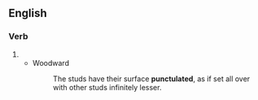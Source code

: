 ==English==

===Verb===
{{head|en|verb form}}

# {{en-past of|punctulate}}
#* Woodward
#*: The studs have their surface '''punctulated''', as if set all over with other studs infinitely lesser.